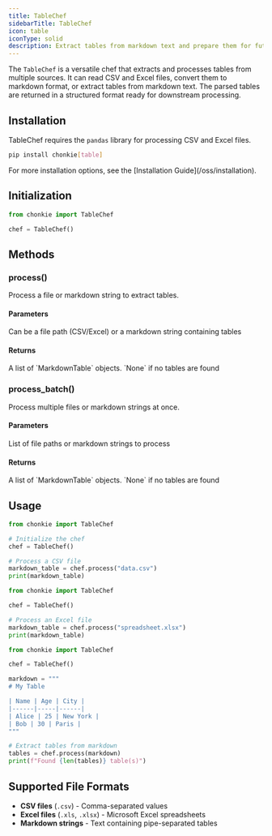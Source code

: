 ```yaml
---
title: TableChef
sidebarTitle: TableChef
icon: table
iconType: solid
description: Extract tables from markdown text and prepare them for future usage.
---
```


The `TableChef` is a versatile chef that extracts and processes tables from multiple sources. It can read CSV and Excel files, convert them to markdown format, or extract tables from markdown text. The parsed tables are returned in a structured format ready for downstream processing.

## Installation

TableChef requires the `pandas` library for processing CSV and Excel files.

```bash
pip install chonkie[table]
```

<Info>
  For more installation options, see the [Installation
  Guide](/oss/installation).
</Info>

## Initialization

```python
from chonkie import TableChef

chef = TableChef()
```

## Methods

### process()

Process a file or markdown string to extract tables.

#### Parameters

<ParamField path="path" type="Union[str, Path]" required>
  Can be a file path (CSV/Excel) or a markdown string containing tables
</ParamField>

#### Returns

<ResponseField name="" type="List[MarkdownTable] | None">
  A list of `MarkdownTable` objects. `None` if no tables are found
</ResponseField>

### process_batch()

Process multiple files or markdown strings at once.

#### Parameters

<ParamField path="paths" type="Union[List[str], List[Path]]" required>
  List of file paths or markdown strings to process
</ParamField>

#### Returns

<ResponseField name="" type="List[MarkdownTable] | None">
  A list of `MarkdownTable` objects. `None` if no tables are found
</ResponseField>

## Usage

<CodeGroup>

```python CSV Files
from chonkie import TableChef

# Initialize the chef
chef = TableChef()

# Process a CSV file
markdown_table = chef.process("data.csv")
print(markdown_table)
```

```python Excel Files
from chonkie import TableChef

chef = TableChef()

# Process an Excel file
markdown_table = chef.process("spreadsheet.xlsx")
print(markdown_table)
```

```python Markdown Text
from chonkie import TableChef

chef = TableChef()

markdown = """
# My Table

| Name | Age | City |
|------|-----|------|
| Alice | 25 | New York |
| Bob | 30 | Paris |
"""

# Extract tables from markdown
tables = chef.process(markdown)
print(f"Found {len(tables)} table(s)")
```

</CodeGroup>

## Supported File Formats

- **CSV files** (`.csv`) - Comma-separated values
- **Excel files** (`.xls`, `.xlsx`) - Microsoft Excel spreadsheets
- **Markdown strings** - Text containing pipe-separated tables
